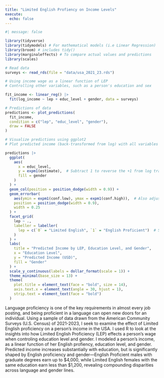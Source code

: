 ```yaml
---
title: "Limited English Profiency on Income Levels"
execute: 
  echo: false
---
```


```r
#| message: false

library(tidyverse)
library(tidymodels) # For mathematical models (i.e Linear Regression)
library(broom) # includes tidy()
library(marginaleffects) # To compare actual values and predictions
library(scales)
```

```r
# Read data
surveys <- read_rds(file = "data/usa_2021_23.rds")
```

```r
# Using income wage as a linear function of LEP
# Controlling other variables, such as a person's education and sex

fit_income <- linear_reg() |>
  fit(log_income ~ lep + educ_level + gender, data = surveys)
```

```r
# Predictions of data
predictions <- plot_predictions(
  fit_income,
  condition = c("lep", "educ_level", "gender"),
  draw = FALSE
)

# Visualize predictions using ggplot2
# Plot predicted income (back-transformed from log) with all variables

predictions |>
  ggplot(
    aes(
      x = educ_level,
      y = expm1(estimate),  # Subtract 1 to reverse the +1 from log transformation
      fill = gender
    )
  ) +
  geom_col(position = position_dodge(width = 0.9)) +
  geom_errorbar(
    aes(ymin = expm1(conf.low), ymax = expm1(conf.high)),  # Also adjust error bars
    position = position_dodge(width = 0.9),
    width = 0.25
  ) +
  facet_grid(
    lep ~ .,
    labeller = labeller(
      lep = c(`0` = "Limited English", `1` = "English Proficient")  # Swapped the labels
    )
  ) +
  labs(
    title = "Predicted Income by LEP, Education Level, and Gender",
    x = "Education Level",
    y = "Predicted Income (USD)",
    fill = "Gender"
  ) +
  scale_y_continuous(labels = dollar_format(scale = 1)) +
  theme_minimal(base_size = 13) +
  theme(
    plot.title = element_text(face = "bold", size = 14),
    axis.text.x = element_text(angle = 30, hjust = 1),
    strip.text = element_text(face = "bold")
  )
```

Language proficiency is one of the key requirements in almost every job posting, and being proficient in a language can open new doors for an individual. Using a sample of data drawn from the American Community Surveys (U.S. Census) of 2021-2023, I seek to examine the effect of Limited English proficiency on a person's income in the USA. I used R to look at the insights into how Limited English Proficiency (LEP) effects a person's wage when controling education level and gender. I modeled a person's income, as a linear function of her English profiency, education level, and gender. Predicted income increases substantially with education, but is significantly shaped by English proficiency and gender—English Proficient males with graduate degrees earn up to $4,000, while Limited English females with the same education earn less than $1,200, revealing compounding disparities across language and gender lines.
